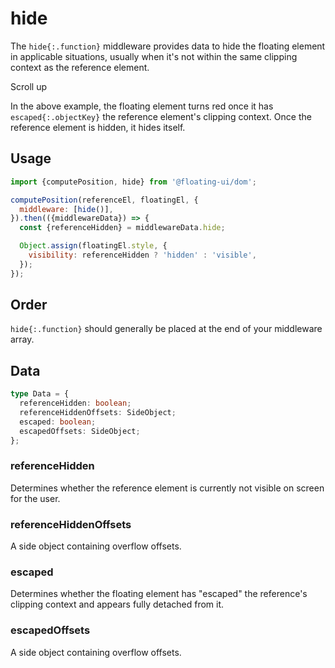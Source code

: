 
# hide

The `hide{:.function}` middleware provides data to hide the
floating element in applicable situations, usually when it's not
within the same clipping context as the reference element.

<div className="flex flex-col gap-4">
  <Chrome center scrollable className="h-96" scrollHeight={325}>
    <Floating
      portaled
      middleware={[{name: 'offset', options: 5}, {name: 'hide'}]}
    >
      <div className="grid place-items-center w-32 h-32 border-2 border-gray-1000 border-dashed">
        Scroll up
      </div>
    </Floating>
  </Chrome>
</div>

In the above example, the floating element turns red once it has
`escaped{:.objectKey}` the reference element's clipping context.
Once the reference element is hidden, it hides itself.

## Usage

```js
import {computePosition, hide} from '@floating-ui/dom';

computePosition(referenceEl, floatingEl, {
  middleware: [hide()],
}).then(({middlewareData}) => {
  const {referenceHidden} = middlewareData.hide;

  Object.assign(floatingEl.style, {
    visibility: referenceHidden ? 'hidden' : 'visible',
  });
});
```

## Order

`hide{:.function}` should generally be placed at the end of your
middleware array.

## Data

```ts
type Data = {
  referenceHidden: boolean;
  referenceHiddenOffsets: SideObject;
  escaped: boolean;
  escapedOffsets: SideObject;
};
```

### referenceHidden

Determines whether the reference element is currently not visible
on screen for the user.

### referenceHiddenOffsets

A side object containing overflow offsets.

### escaped

Determines whether the floating element has "escaped" the
reference's clipping context and appears fully detached from it.

### escapedOffsets

A side object containing overflow offsets.
